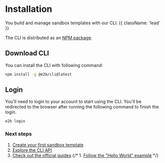 # Installation

You build and manage sandbox templates with our CLI. {{ className: 'lead' }}

The CLI is distributed as an [NPM package](https://www.npmjs.com/package/@e2b/sdk).

## Download CLI

You can install the CLI with following command:

```bash
npm install -g @e2b/cli@latest
```

## Login

You'll need to login to your account to start using the CLI.
You'll be redirected to the browser after running the following command to finish the login.

```bash
e2b login
```


### Next steps

1. [Create your first sandbox template](/sandbox/templates/overview)
1. [Explore the CLI API](/CLI/commnads)
1. [Check out the official guides](/guides/custom-sandbox)
{/* 1. [Follow the "Hello World" example](/guides/) */}
